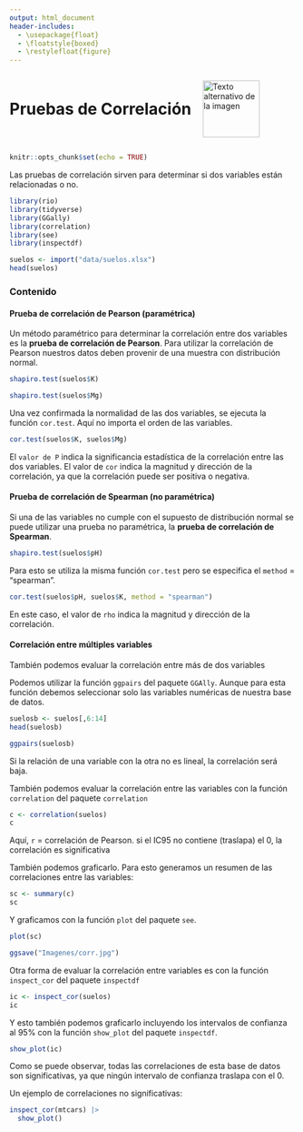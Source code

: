 ```yaml
---
output: html_document
header-includes:
  - \usepackage{float}
  - \floatstyle{boxed}
  - \restylefloat{figure}
---
```


<div style="display:flex; align-items:center;">
  <h1 style="margin:0;">Pruebas de Correlación</h1>
  <img src="Imagenes/HNBI_LOGO1.jpeg" alt="Texto alternativo de la imagen" style="width:100px; margin-left:20px;">
</div>

```r
knitr::opts_chunk$set(echo = TRUE)
```

Las pruebas de correlación sirven para determinar si dos variables están relacionadas o no.

```r
library(rio)
library(tidyverse)
library(GGally)
library(correlation)
library(see)
library(inspectdf)
```

```r
suelos <- import("data/suelos.xlsx")
head(suelos)
```

### Contenido{.tabset .tabset-pills}

#### Prueba de correlación de Pearson (paramétrica)

Un método paramétrico para determinar la correlación entre dos variables es la **prueba de correlación de Pearson**.
Para utilizar la correlación de Pearson nuestros datos deben provenir de una muestra con distribución normal.

```r
shapiro.test(suelos$K)
```

```r
shapiro.test(suelos$Mg)
```

Una vez confirmada la normalidad de las dos variables, se ejecuta la función `cor.test`.
Aquí no importa el orden de las variables.

```r
cor.test(suelos$K, suelos$Mg)
```

El `valor de P` indica la significancia estadística de la correlación entre las dos variables.
El valor de `cor` indica la magnitud y dirección de la correlación, ya que la correlación puede ser positiva o negativa.

#### Prueba de correlación de Spearman (no paramétrica)

Si una de las variables no cumple con el supuesto de distribución normal se puede utilizar una prueba no paramétrica, la **prueba de correlación de Spearman**.

```r
shapiro.test(suelos$pH)
```

Para esto se utiliza la misma función `cor.test` pero se especifica el `method` = "spearman".

```r
cor.test(suelos$pH, suelos$K, method = "spearman")
```

En este caso, el valor de `rho` indica la magnitud y dirección de la correlación.

#### Correlación entre múltiples variables

También podemos evaluar la correlación entre más de dos variables

Podemos utilizar la función `ggpairs` del paquete `GGAlly`. Aunque para esta función debemos seleccionar solo las variables numéricas de nuestra base de datos.

```r
suelosb <- suelos[,6:14]
head(suelosb)
```

```r
ggpairs(suelosb)
```

Si la relación de una variable con la otra no es lineal, la correlación será baja.

También podemos evaluar la correlación entre las variables con la función `correlation` del paquete `correlation`

```r
c <- correlation(suelos)
c
```

Aquí, `r` = correlación de Pearson.
si el IC95 no contiene (traslapa) el 0, la correlación es significativa

También podemos graficarlo. Para esto generamos un resumen de las correlaciones entre las variables:

```r
sc <- summary(c)
sc
```

Y graficamos con la función `plot` del paquete `see`.

```r
plot(sc)
```

```r
ggsave("Imagenes/corr.jpg")
```

Otra forma de evaluar la correlación entre variables es con la función `inspect_cor` del paquete `inspectdf`

```r
ic <- inspect_cor(suelos)
ic
```

Y esto también podemos graficarlo incluyendo los intervalos de confianza al 95% con la función `show_plot` del paquete `inspectdf`.

```r
show_plot(ic)
```

Como se puede observar, todas las correlaciones de esta base de datos son significativas, ya que ningún intervalo de confianza traslapa con el 0.

Un ejemplo de correlaciones no significativas:

```r
inspect_cor(mtcars) |>
  show_plot()
```